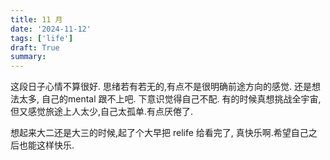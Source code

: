 ```yaml
---
title: 11 月
date: '2024-11-12'
tags: ['life']
draft: True
summary:
---
```


这段日子心情不算很好. 思绪若有若无的,有点不是很明确前途方向的感觉.
还是想法太多, 自己的mental 跟不上吧. 下意识觉得自己不配.
有的时候真想挑战全宇宙,但又感觉旅途上人太少,自己太孤单.有点厌倦了.

想起来大二还是大三的时候,起了个大早把 relife 给看完了, 真快乐啊.希望自己之后也能这样快乐.
